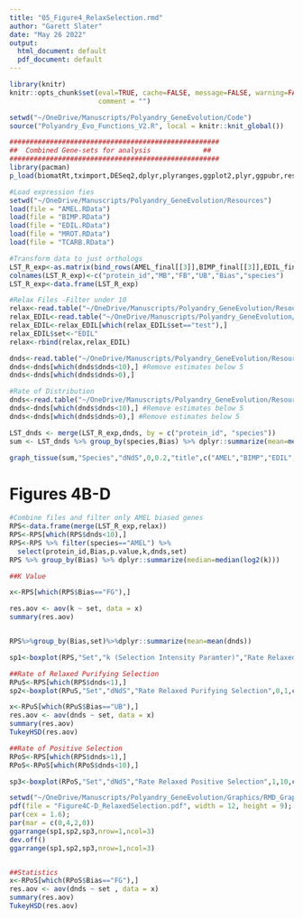 ```yaml
---
title: "05_Figure4_RelaxSelection.rmd"
author: "Garett Slater"
date: "May 26 2022"
output:
  html_document: default
  pdf_document: default
---
```


```r
library(knitr)
knitr::opts_chunk$set(eval=TRUE, cache=FALSE, message=FALSE, warning=FALSE, 
                      comment = "")
```


```r
setwd("~/OneDrive/Manuscripts/Polyandry_GeneEvolution/Code")
source("Polyandry_Evo_Functions_V2.R", local = knitr::knit_global())
```

```r
####################################################
##  Combined Gene-sets for analysis             ##
####################################################
library(pacman)
p_load(biomatRt,tximport,DESeq2,dplyr,plyranges,ggplot2,plyr,ggpubr,reshape2,UpSetR,tispec,tidyverse,rstatix,readxl)

#Load expression fies
setwd("~/OneDrive/Manuscripts/Polyandry_GeneEvolution/Resources")
load(file = "AMEL.RData")
load(file = "BIMP.RData")
load(file = "EDIL.RData")
load(file = "MROT.RData")
load(file = "TCARB.RData")

#Transform data to just orthologs
LST_R_exp<-as.matrix(bind_rows(AMEL_final[[3]],BIMP_final[[3]],EDIL_final[[3]],MROT_final[[3]],TCARB_final[[3]])) 
colnames(LST_R_exp)<-c("protein_id","MB","FB","UB","Bias","species")
LST_R_exp<-data.frame(LST_R_exp)

#Relax Files -Filter under 10
relax<-read.table("~/OneDrive/Manuscripts/Polyandry_GeneEvolution/Resources/relax_AMEL.txt")
relax_EDIL<-read.table("~/OneDrive/Manuscripts/Polyandry_GeneEvolution/Resources/relax_EDIL.txt")
relax_EDIL<-relax_EDIL[which(relax_EDIL$set=="test"),]
relax_EDIL$set<-"EDIL"
relax<-rbind(relax,relax_EDIL)

```
```r
dnds<-read.table("~/OneDrive/Manuscripts/Polyandry_GeneEvolution/Resources/ASBREL_DNDS_2")
dnds<-dnds[which(dnds$dnds<10),] #Remove estimates below 5
dnds<-dnds[which(dnds$dnds>0),]

#Rate of Distribution
dnds<-read.table("~/OneDrive/Manuscripts/Polyandry_GeneEvolution/Resources/ASBREL_DNDS")
dnds<-dnds[which(dnds$dnds<10),] #Remove estimates below 5
dnds<-dnds[which(dnds$dnds>0),] #Remove estimates below 5

LST_dnds <- merge(LST_R_exp,dnds, by = c("protein_id", "species"))
sum <- LST_dnds %>% group_by(species,Bias) %>% dplyr::summarize(mean=mean(dnds),sd=sd(dnds),N=length(dnds),se=sd/sqrt(N))

graph_tissue(sum,"Species","dNdS",0,0.2,"title",c("AMEL","BIMP","EDIL","MROT",'TCARB'),sum$species,sum$mean,sum$Bias)


```

# Figures 4B-D
```r
#Combine files and filter only AMEL biased genes
RPS<-data.frame(merge(LST_R_exp,relax))
RPS<-RPS[which(RPS$dnds<10),]
RPS<-RPS %>% filter(species=="AMEL") %>%
  select(protein_id,Bias,p.value,k,dnds,set)
RPS %>% group_by(Bias) %>% dplyr::summarize(median=median(log2(k)))  

##K Value

x<-RPS[which(RPS$Bias=="FG"),]

res.aov <- aov(k ~ set, data = x)
summary(res.aov)


RPS%>%group_by(Bias,set)%>%dplyr::summarize(mean=mean(dnds))

sp1<-boxplot(RPS,"Set","k (Selection Intensity Paramter)","Rate Relaxed Purifying Selection",0,5,c("FG","MG","UB"),RPS$Bias,RPS$k,RPS$set)

##Rate of Relaxed Purifying Selection
RPuS<-RPS[which(RPS$dnds<1),]
sp2<-boxplot(RPuS,"Set","dNdS","Rate Relaxed Purifying Selection",0,1,c("Reference","Test"),RPuS$Bias,RPuS$dnds,RPuS$set)

x<-RPuS[which(RPuS$Bias=="UB"),]
res.aov <- aov(dnds ~ set, data = x)
summary(res.aov)
TukeyHSD(res.aov)

##Rate of Positive Selection
RPoS<-RPS[which(RPS$dnds>1),]
RPoS<-RPoS[which(RPoS$dnds<10),]

sp3<-boxplot(RPoS,"Set","dNdS","Rate Relaxed Positive Selection",1,10,c("Reference","Test"),RPoS$Bias,RPoS$dnds,RPoS$set)

setwd("~/OneDrive/Manuscripts/Polyandry_GeneEvolution/Graphics/RMD_Graphics")
pdf(file = "Figure4C-D_RelaxedSelection.pdf", width = 12, height = 9);
par(cex = 1.6);
par(mar = c(0,4,2,0))
ggarrange(sp1,sp2,sp3,nrow=1,ncol=3)
dev.off()
ggarrange(sp1,sp2,sp3,nrow=1,ncol=3)


##Statistics
x<-RPoS[which(RPoS$Bias=="FG"),]
res.aov <- aov(dnds ~ set , data = x)
summary(res.aov)
TukeyHSD(res.aov)
```